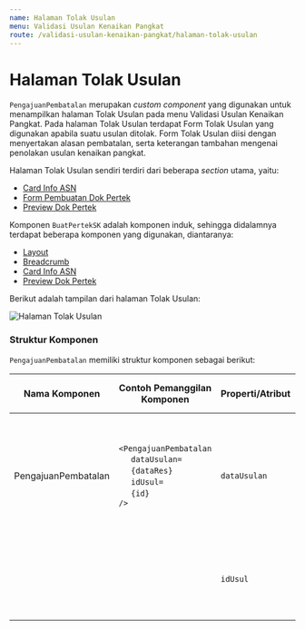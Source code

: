 ```yaml
---
name: Halaman Tolak Usulan
menu: Validasi Usulan Kenaikan Pangkat
route: /validasi-usulan-kenaikan-pangkat/halaman-tolak-usulan
---
```


# Halaman Tolak Usulan

`PengajuanPembatalan` merupakan _custom component_ yang digunakan untuk
menampilkan halaman Tolak Usulan pada menu Validasi Usulan Kenaikan Pangkat.
Pada halaman Tolak Usulan terdapat Form Tolak Usulan yang digunakan
apabila suatu usulan ditolak. Form Tolak Usulan diisi dengan menyertakan
alasan pembatalan, serta keterangan tambahan mengenai
penolakan usulan kenaikan pangkat.

Halaman Tolak Usulan sendiri terdiri dari beberapa _section_ utama, yaitu:

- [Card Info ASN](/validasi-usulan-kenaikan-pangkat/card-info-asn "Card Info ASN")
- [Form Pembuatan Dok Pertek](/validasi-usulan-kenaikan-pangkat/form-pembuatan-pertek "Form Pembuatan Dok Pertek")
- [Preview Dok Pertek](/validasi-usulan-kenaikan-pangkat/preview-dok-pertek "Preview Dok Pertek")

Komponen `BuatPertekSK` adalah komponen induk, sehingga
didalamnya terdapat beberapa komponen yang digunakan, diantaranya:

- [Layout](/validasi-usulan-kenaikan-pangkat/layout "Layout")
- [Breadcrumb](/validasi-usulan-kenaikan-pangkat/breadcrumb "Breadcrumb")
- [Card Info ASN](/validasi-usulan-kenaikan-pangkat/card-info-asn "Card Info ASN")
- [Preview Dok Pertek](/validasi-usulan-kenaikan-pangkat/preview-dok-pertek "Preview Dok Pertek")

Berikut adalah tampilan dari halaman Tolak Usulan:

![Halaman Tolak Usulan](../../src/img/validasi-usulan-kenaikan-pangkat/Halaman-Tolak-Usulan.png)

### Struktur Komponen

`PengajuanPembatalan` memiliki struktur komponen sebagai berikut:

| Nama Komponen       | Contoh Pemanggilan <br/> Komponen                                                                                                                                                                                            | Properti/Atribut | Tipe Data <br/> Atribut | Penjelasan                                                                                                     |
| ------------------- | ---------------------------------------------------------------------------------------------------------------------------------------------------------------------------------------------------------------------------- | ---------------- | ----------------------- | -------------------------------------------------------------------------------------------------------------- |
| PengajuanPembatalan | `<PengajuanPembatalan` <br/> &nbsp;&nbsp;&nbsp;&nbsp;&nbsp;`dataUsulan=` <br/> &nbsp;&nbsp;&nbsp;&nbsp;&nbsp;`{dataRes}` <br/> &nbsp;&nbsp;&nbsp;&nbsp;&nbsp;`idUsul=` <br/> &nbsp;&nbsp;&nbsp;&nbsp;&nbsp;`{id}` <br/> `/>` | `dataUsulan`     | `Object`                | Properti `dataUsulan` berisi informasi <br/> data diri ASN, jenis layanan, <br/> hingga dokumen-dokumen usulan |
|                     |                                                                                                                                                                                                                              | `idUsul`         | `String`                | Properti `idUsul` berisi <br/> nilai id dari usulan yang dikirim.                                              |
